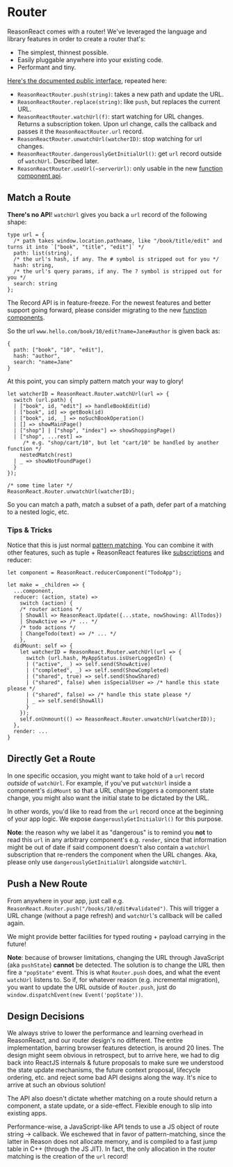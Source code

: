 
# Router

ReasonReact comes with a router! We've leveraged the language and library features in order to create a router that's:

- The simplest, thinnest possible.
- Easily pluggable anywhere into your existing code.
- Performant and tiny.

[Here's the documented public interface](https://github.com/reasonml/reason-react/blob/master/src/ReasonReactRouter.rei), repeated here:

- `ReasonReactRouter.push(string)`: takes a new path and update the URL.
- `ReasonReactRouter.replace(string)`: like `push`, but replaces the current URL.
- `ReasonReactRouter.watchUrl(f)`: start watching for URL changes. Returns a subscription token. Upon url change, calls the callback and passes it the `ReasonReactRouter.url` record.
- `ReasonReactRouter.unwatchUrl(watcherID)`: stop watching for url changes.
- `ReasonReactRouter.dangerouslyGetInitialUrl()`: get `url` record outside of `watchUrl`. Described later.
- `ReasonReactRouter.useUrl(~serverUrl)`: only usable in the new [function component api](components).

## Match a Route

**There's no API**! `watchUrl` gives you back a `url` record of the following shape:

```reason
type url = {
  /* path takes window.location.pathname, like "/book/title/edit" and turns it into `["book", "title", "edit"]` */
  path: list(string),
  /* the url's hash, if any. The # symbol is stripped out for you */
  hash: string,
  /* the url's query params, if any. The ? symbol is stripped out for you */
  search: string
};
```

<Warn>

The Record API is in feature-freeze. For the newest features and better support going forward, please consider migrating to the new <a href="/docs/reason-react/latest/components">function components</a>.

</Warn>

So the url `www.hello.com/book/10/edit?name=Jane#author` is given back as:

```reason
{
  path: ["book", "10", "edit"],
  hash: "author",
  search: "name=Jane"
}
```

At this point, you can simply pattern match your way to glory!

```reason
let watcherID = ReasonReact.Router.watchUrl(url => {
  switch (url.path) {
  | ["book", id, "edit"] => handleBookEdit(id)
  | ["book", id] => getBook(id)
  | ["book", id, _] => noSuchBookOperation()
  | [] => showMainPage()
  | ["shop"] | ["shop", "index"] => showShoppingPage()
  | ["shop", ...rest] =>
     /* e.g. "shop/cart/10", but let "cart/10" be handled by another function */
    nestedMatch(rest)
  | _ => showNotFoundPage()
  }
});

/* some time later */
ReasonReact.Router.unwatchUrl(watcherID);
```

So you can match a path, match a subset of a path, defer part of a matching to a nested logic, etc.

### Tips & Tricks

Notice that this is just normal [pattern matching](/docs/manual/latest/pattern-matching). You can combine it with other features, such as tuple + ReasonReact features like [subscriptions](subscriptions-helper.md) and reducer:

```reason
let component = ReasonReact.reducerComponent("TodoApp");

let make = _children => {
  ...component,
  reducer: (action, state) =>
    switch (action) {
    /* router actions */
    | ShowAll => ReasonReact.Update({...state, nowShowing: AllTodos})
    | ShowActive => /* ... */
    /* todo actions */
    | ChangeTodo(text) => /* ... */
    },
  didMount: self => {
    let watcherID = ReasonReact.Router.watchUrl(url => {
      switch (url.hash, MyAppStatus.isUserLoggedIn) {
      | ("active", _) => self.send(ShowActive)
      | ("completed", _) => self.send(ShowCompleted)
      | ("shared", true) => self.send(ShowShared)
      | ("shared", false) when isSpecialUser => /* handle this state please */
      | ("shared", false) => /* handle this state please */
      | _ => self.send(ShowAll)
      }
    });
    self.onUnmount(() => ReasonReact.Router.unwatchUrl(watcherID));
  },
  render: ...
}
```

## Directly Get a Route

In one specific occasion, you might want to take hold of a `url` record _outside_ of `watchUrl`. For example, if you've put `watchUrl` inside a component's `didMount` so that a URL change triggers a component state change, you might also want the initial state to be dictated by the URL.

In other words, you'd like to read from the `url` record once at the beginning of your app logic. We expose `dangerouslyGetInitialUrl()` for this purpose.

**Note**: the reason why we label it as "dangerous" is to remind you **not** to read this `url` in any arbitrary component's e.g. `render`, since that information might be out of date if said component doesn't also contain a `watchUrl` subscription that re-renders the component when the URL changes. Aka, please only use `dangerouslyGetInitialUrl` alongside `watchUrl`.

## Push a New Route

From anywhere in your app, just call e.g. `ReasonReact.Router.push("/books/10/edit#validated")`. This will trigger a URL change (without a page refresh) and `watchUrl`'s callback will be called again.

We might provide better facilities for typed routing + payload carrying in the future!

**Note**: because of browser limitations, changing the URL through JavaScript (aka `pushState`) **cannot** be detected. The solution is to change the URL then fire a `"popState"` event. This is what `Router.push` does, and what the event `watchUrl` listens to. So if, for whatever reason (e.g. incremental migration), you want to update the URL outside of `Router.push`, just do `window.dispatchEvent(new Event('popState'))`.

## Design Decisions

We always strive to lower the performance and learning overhead in ReasonReact, and our router design's no different. The entire implementation, barring browser features detection, is around 20 lines. The design might seem obvious in retrospect, but to arrive here, we had to dig back into ReactJS internals & future proposals to make sure we understood the state update mechanisms, the future context proposal, lifecycle ordering, etc. and reject some bad API designs along the way. It's nice to arrive at such an obvious solution!

The API also doesn't dictate whether matching on a route should return a component, a state update, or a side-effect. Flexible enough to slip into existing apps.

Performance-wise, a JavaScript-like API tends to use a JS object of route string -> callback. We eschewed that in favor of pattern-matching, since the latter in Reason does not allocate memory, and is compiled to a fast jump table in C++ (through the JS JIT). In fact, the only allocation in the router matching is the creation of the `url` record!
